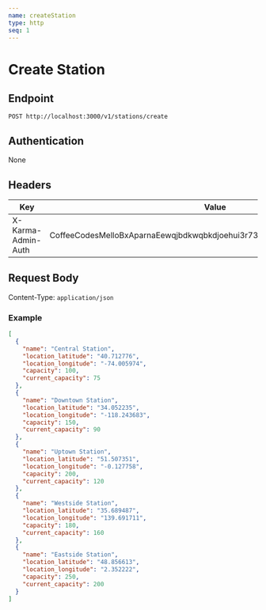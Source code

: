 ```yaml
---
name: createStation
type: http
seq: 1
---
```


# Create Station

## Endpoint

`POST http://localhost:3000/v1/stations/create`

## Authentication

None

## Headers

| Key                     | Value                                                                                             |
|-------------------------|---------------------------------------------------------------------------------------------------|
| X-Karma-Admin-Auth      | CoffeeCodesMelloBxAparnaEewqjbdkwqbkdjoehui3r7328grehjvdjvchjiuiudhsjkhkjsadab                    |

## Request Body

Content-Type: `application/json`

### Example

```json
[
  {
    "name": "Central Station",
    "location_latitude": "40.712776",
    "location_longitude": "-74.005974",
    "capacity": 100,
    "current_capacity": 75
  },
  {
    "name": "Downtown Station",
    "location_latitude": "34.052235",
    "location_longitude": "-118.243683",
    "capacity": 150,
    "current_capacity": 90
  },
  {
    "name": "Uptown Station",
    "location_latitude": "51.507351",
    "location_longitude": "-0.127758",
    "capacity": 200,
    "current_capacity": 120
  },
  {
    "name": "Westside Station",
    "location_latitude": "35.689487",
    "location_longitude": "139.691711",
    "capacity": 180,
    "current_capacity": 160
  },
  {
    "name": "Eastside Station",
    "location_latitude": "48.856613",
    "location_longitude": "2.352222",
    "capacity": 250,
    "current_capacity": 200
  }
]
```
